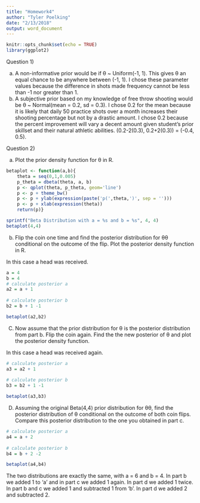 ```yaml
---
title: "Homework4"
author: "Tyler Poelking"
date: "2/13/2018"
output: word_document
---
```


```r
knitr::opts_chunk$set(echo = TRUE)
library(ggplot2)
```

Question 1)

a.	A non-informative prior would be if θ ~ Uniform(-1, 1). This gives θ  an equal chance to be anywhere between (-1, 1). I chose these parameter values because the difference in shots made frequency cannot be less than -1 nor greater than 1.
b.	A subjective prior based on my knowledge of free throw shooting would be θ ~ Normal(mean = 0.2, sd = 0.3). I chose 0.2 for the mean because it is likely that daily 50 practice shots over a month increases their shooting percentage but not by a drastic amount. I chose 0.2 because the percent improvement will vary a decent amount given student's prior skillset and their natural athletic abilities. (0.2-2(0.3), 0.2+2(0.3)) = (-0.4, 0.5).


Question 2)

a) Plot the prior density function for θ in R.
```r
betaplot <- function(a,b){
    theta = seq(0,1,0.005)
    p_theta = dbeta(theta, a, b)
    p <- qplot(theta, p_theta, geom='line')
    p <- p + theme_bw()
    p <- p + ylab(expression(paste('p(',theta,')', sep = '')))
    p <- p + xlab(expression(theta))
    return(p)}

sprintf("Beta Distribution with a = %s and b = %s", 4, 4)
betaplot(4,4)
```


b) Flip the coin one time and find the posterior distribution for θθ conditional on the outcome of the flip. Plot the posterior density function in R. 

In this case a head was received.
```r

a = 4
b = 4
# calculate posterior a
a2 = a + 1    
      				
# calculate posterior b
b2 = b + 1 -1

betaplot(a2,b2)


```


C) Now assume that the prior distribution for θ is the posterior distribution from part b. Flip the coin again. Find the the new posterior of θ and plot the posterior density function.

In this case a head was received again.
```r

# calculate posterior a
a3 = a2 + 1    
      				
# calculate posterior b
b3 = b2 + 1 -1

betaplot(a3,b3)
```


D) Assuming the original Beta(4,4) prior distribution for θθ, find the posterior distribution of θ conditional on the outcome of both coin flips. Compare this posterior distribution to the one you obtained in part c.
```r

# calculate posterior a
a4 = a + 2  
      				
# calculate posterior b
b4 = b + 2 -2

betaplot(a4,b4)
```

The two distributions are exactly the same, with a = 6 and b = 4. In part b we added 1 to 'a' and in part c we added 1 again. In part d we added 1 twice. In part b and c we added 1 and subtracted 1 from 'b'. In part d we added 2 and subtracted 2. 
